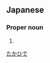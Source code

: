 ==Japanese==
{{ja-kanjitab|貴|秀}}

===Proper noun===
{{ja-pos|proper|たかひで}}

# {{given name|male|lang=ja}}

[[Category:Japanese male given names|たかひで]]